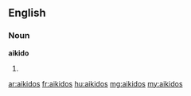 ==English==

===Noun===
'''aikido'''

# {{plural of|aikido}}

[[ar:aikidos]]
[[fr:aikidos]]
[[hu:aikidos]]
[[mg:aikidos]]
[[my:aikidos]]